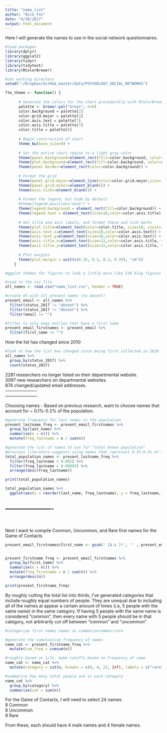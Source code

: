 ```yaml
---
title: "name_list"
author: "Nick_Fox"
date: "4/30/2017"
output: html_document
---
```


Here I will generate the names to use in the social network questionnaires.

```r

#load packages
library(dplyr)
library(ggplot2)
library(tidyr)
library(tidytext)
library(RColorBrewer)

#set working directory
setwd("~/Dropbox/GitHub_master/data/PSYCHOLOGY_SOCIAL_NETWORKS")

fte_theme <- function() {
      
      # Generate the colors for the chart procedurally with RColorBrewer
      palette <- brewer.pal("Greys", n=9)
      color.background = palette[2]
      color.grid.major = palette[3]
      color.axis.text = palette[7]
      color.axis.title = palette[7]
      color.title = palette[8]
      
      # Begin construction of chart
      theme_bw(base_size=9) +
        
      # Set the entire chart region to a light gray color
      theme(panel.background=element_rect(fill=color.background, color=color.background)) +
      theme(plot.background=element_rect(fill=color.background, color=color.background)) +
      theme(panel.border=element_rect(color=color.background)) +
      
      # Format the grid
      theme(panel.grid.major=element_line(color=color.grid.major,size=.25)) +
      theme(panel.grid.minor=element_blank()) +
      theme(axis.ticks=element_blank()) +
      
      # Format the legend, but hide by default
      #theme(legend.position="none") +
      theme(legend.background = element_rect(fill=color.background)) +
      theme(legend.text = element_text(size=10,color=color.axis.title)) +
      
      # Set title and axis labels, and format these and tick marks
      theme(plot.title=element_text(color=color.title, size=16, vjust=1.25)) +
      theme(axis.text.x=element_text(size=10,color=color.axis.text)) +
      theme(axis.text.y=element_text(size=10,color=color.axis.text)) +
      theme(axis.title.x=element_text(size=12,color=color.axis.title, vjust=0.5)) +
      theme(axis.title.y=element_text(size=12,color=color.axis.title, vjust=0.5)) +
      
      # Plot margins
      theme(plot.margin = unit(c(0.35, 0.2, 0.3, 0.35), "cm"))
    }

#ggplot themes for figures to look a little more like 538 blog figures
```


```r

#read in the csv file
all_names <- read.csv("name_list.csv", header = TRUE)

#create df with all present names (no absent)
present_email <- all_names %>% 
  filter(status_2017 != "absent") %>%
  filter(status_2017 != "Absent") %>% 
  filter(email != "")

#filter to only keep entries that have a first name
present_email_firstnames <- present_email %>% 
  filter(first_name != "")


```

How the list has changed since 2010:
```r

#look at how the list has changed since being first collected in 2010
all_names %>% 
  group_by(status_2017) %>% 
  count(status_2017)

```

2281 researchers no longer listed on their departmental website. <br>
3097 new researchers on departmental websites. <br>
874 changed/updated email addresses. <br>
----------------------
<br>
----------------------

Choosing names - Based on previous research, want to choose names that account for ~ 0.1%-0.2% of the population.

```r
#generate frequency for last names in the population
present_lastname_freq <- present_email_firstnames %>% 
  group_by(last_name) %>% 
  summarise(n = n()) %>% 
  mutate(freq_lastname = n / sum(n))

#generate the list of names to use for "total known population"
#previous literature suggests using names that represent 0.1%-0.2% of the population
total_population_names <- present_lastname_freq %>% 
  filter(freq_lastname < 0.002) %>% 
  filter(freq_lastname > 0.00095) %>% 
  arrange(desc(freq_lastname))

print(total_population_names)

total_population_names %>% 
  ggplot(aes(x = reorder(last_name, freq_lastname), y = freq_lastname, fill = last_name)) + geom_bar(stat = "identity") + coord_cartesian(ylim = c(0.0005, 0.003)) + fte_theme() + labs(title="Last Names Accounting for 0.095% - 0.2%\nof All Psychologists", x="\nLast Name", y="Population Proportion\n") + geom_hline(yintercept=0.3, size=0.4, color="black") + theme(axis.text.x = element_text(angle = 45, hjust = 1)) + guides(fill=FALSE)


```

----------------------
----------------------
<br>

Next I want to compile Common, Uncommon, and Rare first names for the Game of Contacts

```r

present_email_firstnames$first_name <- gsub(' [A-z ]*', '' , present_email_firstnames$first_name)


present_firstname_freq <- present_email_firstnames %>% 
  group_by(first_name) %>% 
  summarise(n = n()) %>% 
  mutate(freq_firstname = n / sum(n)) %>% 
  arrange(desc(n))

print(present_firstname_freq)

```

By roughly cutting the total list into thirds, I've generated categories that include roughly equal numbers of people.  They are unequal due to including all of the names at appear a certain amount of times (i.e, 5 people with the same name) in the same category.  If having 5 people with the same name is considered "common", then every name with 5 people should be in that category, not arbitrarily cut off between "common" and "uncommon"

```r
#catogorize first names names as common/uncommon/rare 

#generate the cumuluative frequency of names
name_cat <- present_firstname_freq %>% 
  mutate(cum_freq = cumsum(n))

#roughly based on 1/3s, make cutoffs based on frequency of name
name_cat <- name_cat %>% 
  mutate(category = cut(n, breaks = c(0, 4, 23, Inf), labels = c("rare", "uncommon", "common")))

#summarise how many total people are in each category
name_cat %>%
  group_by(category) %>% 
  summarise(cat = sum(n))

```

For the Game of Contacts, I will need to select 24 names: <br>
8 Common <br>
8 Uncommon <br>
8 Rare <br>

From these, each should have 4 male names and 4 female names.

